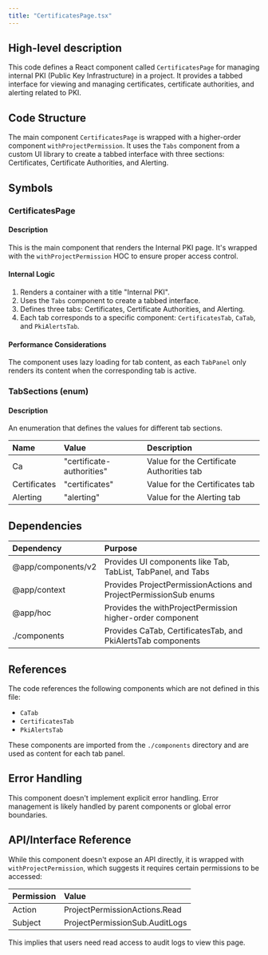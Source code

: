 ```yaml
---
title: "CertificatesPage.tsx"
---
```


## High-level description
This code defines a React component called `CertificatesPage` for managing internal PKI (Public Key Infrastructure) in a project. It provides a tabbed interface for viewing and managing certificates, certificate authorities, and alerting related to PKI.

## Code Structure
The main component `CertificatesPage` is wrapped with a higher-order component `withProjectPermission`. It uses the `Tabs` component from a custom UI library to create a tabbed interface with three sections: Certificates, Certificate Authorities, and Alerting.

## Symbols

### CertificatesPage
#### Description
This is the main component that renders the Internal PKI page. It's wrapped with the `withProjectPermission` HOC to ensure proper access control.

#### Internal Logic
1. Renders a container with a title "Internal PKI".
2. Uses the `Tabs` component to create a tabbed interface.
3. Defines three tabs: Certificates, Certificate Authorities, and Alerting.
4. Each tab corresponds to a specific component: `CertificatesTab`, `CaTab`, and `PkiAlertsTab`.

#### Performance Considerations
The component uses lazy loading for tab content, as each `TabPanel` only renders its content when the corresponding tab is active.

### TabSections (enum)
#### Description
An enumeration that defines the values for different tab sections.

| Name | Value | Description |
|:-----|:------|:------------|
| Ca | "certificate-authorities" | Value for the Certificate Authorities tab |
| Certificates | "certificates" | Value for the Certificates tab |
| Alerting | "alerting" | Value for the Alerting tab |

## Dependencies
| Dependency | Purpose |
|:-----------|:--------|
| @app/components/v2 | Provides UI components like Tab, TabList, TabPanel, and Tabs |
| @app/context | Provides ProjectPermissionActions and ProjectPermissionSub enums |
| @app/hoc | Provides the withProjectPermission higher-order component |
| ./components | Provides CaTab, CertificatesTab, and PkiAlertsTab components |

## References
The code references the following components which are not defined in this file:
- `CaTab`
- `CertificatesTab`
- `PkiAlertsTab`

These components are imported from the `./components` directory and are used as content for each tab panel.

## Error Handling
This component doesn't implement explicit error handling. Error management is likely handled by parent components or global error boundaries.

## API/Interface Reference
While this component doesn't expose an API directly, it is wrapped with `withProjectPermission`, which suggests it requires certain permissions to be accessed:

| Permission | Value |
|:-----------|:------|
| Action | ProjectPermissionActions.Read |
| Subject | ProjectPermissionSub.AuditLogs |

This implies that users need read access to audit logs to view this page.